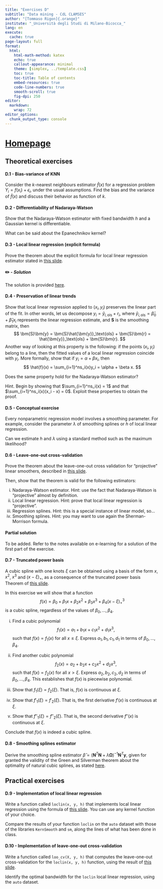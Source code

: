 ```yaml
---
title: "Exercises D"
subtitle: "Data mining - CdL CLAMSES"
author: "[Tommaso Rigon]{.orange}"
institute: "_Università degli Studi di Milano-Bicocca_"
lang: en
execute:
  cache: true
page-layout: full
format:
  html:
    html-math-method: katex
    echo: true
    callout-appearance: minimal
    theme: [simplex, ../template.css]
    toc: true
    toc-title: Table of contents
    embed-resources: true
    code-line-numbers: true
    smooth-scroll: true
    fig-dpi: 250
editor: 
  markdown: 
    wrap: 72
editor_options: 
  chunk_output_type: console
---
```



# [Homepage](../index.html)

## Theoretical exercises

#### D.1 - Bias-variance of KNN

Consider the [$k$-nearest neighbours]{.blue} estimator $\hat{f}(x)$ for a regression problem $Y_i = f(x_i) + \epsilon_i$, under the usual assumptions. [Find]{.orange} the bias and the variance of $\hat{f}(x)$ and discuss their behavior as function of $k$.

#### D.2 - Differentiability of Nadaraya-Watson

[Show]{.orange} that the Nadaraya-Watson estimator with fixed bandwidth $h$ and a Gaussian kernel is [differentiable]{.blue}. 

What can be said about the Epanechnikov kernel? 

#### D.3 - Local linear regression (explicit formula)

Prove the theorem about the explicit formula for [local linear regression estimator]{.blue} stated in [this slide](../slides/un_D.html#local-linear-regression-ii). 

::: {.callout-warning collapse=true}
#### ✏️ - *Solution*

The solution is provided [here](../slides/un_D.html#proof-of-local-linear-smoothing).
:::


#### D.4 - Preservation of linear trends

[Show]{.orange} that local linear regression applied to $(x_i, y_i)$ [preserves]{.orange} the [linear part of the fit]{.blue}. In other words, let us decompose $y_i = \hat{y}_{i,\text{ols}} + r_i$, where $\hat{y}_{i,\text{ols}} = \hat{\beta}_0 + \hat{\beta}_1 x_i$ represents the linear regression estimate, and $\bm{S}$ is the smoothing matrix, then
$$
\bm{S}\bm{y} = \bm{S}\hat{\bm{y}}_\text{ols} + \bm{S}\bm{r} = \hat{\bm{y}}_\text{ols} + \bm{S}\bm{r}.
$$
Another way of looking at this property is the following: if the points $(x_i, y_i)$ [belong to a line]{.blue}, then the fitted values of a local linear regression coincide with $y_i$. More formally, [show]{.orange} that if $y_i = \alpha + \beta x_i$, then
$$
\hat{f}(x) = \sum_{i=1}^ns_i(x)y_i = \alpha + \beta x.
$$

Does the same property hold for the Nadaraya-Watson estimator? 

[Hint]{.blue}. Begin by showing that $\sum_{i=1}^ns_i(x) = 1$ and that $\sum_{i=1}^ns_i(x)(x_i - x) = 0$. Exploit these properties to obtain the proof. 

#### D.5 - Conceptual exercise

Every nonparametric regression model involves a [smoothing parameter]{.blue}. For example, consider the parameter $\lambda$ of smoothing splines or $h$ of local linear regression. 

Can we estimate $h$ and $\lambda$ using a standard method such as the [maximum likelihood]{.orange}?

#### D.6 - Leave-one-out cross-validation

[Prove]{.orange} the theorem about the [leave-one-out cross validation]{.blue} for "projective" linear smoothers, described in [this slide](../slides/un_D.html#choice-of-the-bandwidth-ii). 

Then, show that the theorem is valid for the following estimators: 

  i. Nadaraya-Watson estimator. [Hint]{.blue}: use the fact that Nadaraya-Watson is "projective" almost by definition.
  ii. Local linear regression. [Hint]{.blue}: prove that local linear regression is "projective".
  iii. Regression splines. [Hint]{.blue}: this is a special instance of linear model, so...
  iv. Smoothing splines. [Hint]{.blue}: you may want to use again the Sherman-Morrison formula. 
  
<!-- Finally, [prove]{.orange} that in all the above cases $|y_i - \hat{y}_{-i}| \ge |y_i - \hat{y}_i|$. That is, the leave-one-out residuals are always bigger than the regular residuals.  -->

::: {.callout-warning collapse=true}
#### Partial solution

To be added. Refer to the notes available on e-learning for a solution of the first part of the exercise.
:::

#### D.7 - Truncated power basis

A cubic spline with one knots $\xi$ can be obtained using a basis of the form $x$, $x^2$, $x^3$ and ($x - \xi)_+$, as a consequence of the truncated power basis Theorem of [this slide](../slides/un_D.html#truncated-power-basis).

In this exercise we will show that a function 
$$
f(x) = \beta_0 + \beta_1 x + \beta_2 x^2 + \beta_3 x^3 + \beta_4 (x - \xi)_+^3
$$
is a cubic spline, regardless of the values of $\beta_0,\dots,\beta_4$. 

i. Find a cubic polynomial 
$$
f_1(x) = a_1 + b_1 x + c_1 x^2 + d_1 x^3,
$$
such that $f(x) = f_1(x)$ for all $x \le \xi$. Express $a_1, b_1, c_1, d_1$ in terms of $\beta_0,\dots,\beta_4$.

ii. Find another cubic polynomial 
$$
f_2(x) = a_2 + b_2 x + c_2 x^2 + d_2 x^3,
$$
such that $f(x) = f_2(x)$ for all $x > \xi$. Express $a_2, b_2, c_2, d_2$ in terms of $\beta_0,\dots,\beta_4$. This establishes that $f(x)$ is piecewise polynomial. 

iii. Show that $f_1(\xi) = f_2(\xi)$. That is, $f(x)$ is continuous at $\xi$.

iv. Show that $f'_1(\xi) = f'_2(\xi)$. That is, the first derivative $f'(x)$ is continuous at $\xi$.

v. Show that $f''_1(\xi) = f''_2(\xi)$. That is, the second derivative $f''(x)$ is continuous at $\xi$.

Conclude that $f(x)$ [is]{.blue} indeed a [cubic spline]{.blue}. 


#### D.8 - Smoothing splines estimator

[Derive]{.orange} the smoothing spline estimator $\hat{\beta} = (\bm{N}^T\bm{N} + \lambda \bm{\Omega})^{-1}\bm{N}^T\bm{y}$, given for granted the validity of the Green and Silverman theorem about the optimality of natural cubic splines, as stated [here](../slides/un_D.html#smoothing-splines-ii).



## Practical exercises

#### D.9 - Implementation of local linear regression

Write a function called `loclin(x, y, h)` that implements local linear regression using the formula of [this slide](../slides/un_D.html#local-linear-regression-ii). You can use any kernel function of your choice.

Compare the results of your function `loclin` on the `auto` dataset with those of the libraries `KernSmooth` and `sm`, along the lines of what has been done in class. 
 
#### D.10 - Implementation of leave-one-out cross-validation

Write a function called `loo_cv(X, y, h)` that computes the leave-one-out cross-validation for the `loclin(x, y, h)` function, using the result of [this slide](../slides/un_D.html#choice-of-the-bandwidth-ii).

Identify the optimal bandwidth for the `loclin` local linear regression, using the `auto` dataset.
